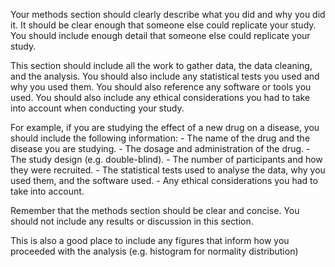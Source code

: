 Your methods section should clearly describe what you did and why you did it. It should be clear enough that someone else could replicate your study. You should include enough detail that someone else could replicate your study. 

This section should include all the work to gather data, the data cleaning, and the analysis. You should also include any statistical tests you used and why you used them. You should also reference any software or tools you used.
You should also include any ethical considerations you had to take into account when conducting your study.

For example, if you are studying the effect of a new drug on a disease, you should include the following information:
- The name of the drug and the disease you are studying.
- The dosage and administration of the drug.
- The study design (e.g. double-blind).
- The number of participants and how they were recruited.
- The statistical tests used to analyse the data, why you used them, and the software used.
- Any ethical considerations you had to take into account.

Remember that the methods section should be clear and concise. You should not include any results or discussion in this section.

This is also a good place to include any figures that inform how you proceeded with the analysis (e.g. histogram for normality distribution)